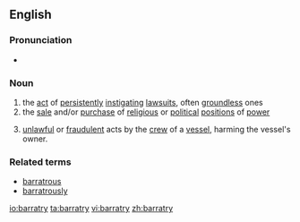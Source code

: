 {{wikipedia}}
==English==

===Pronunciation===
* {{IPA|/ˈbæɻətɻi/}}

===Noun===
{{en-noun|barratr|ies}}

# the [[act]] of [[persistently]] [[instigate|instigating]] [[lawsuit]]s, often [[groundless]] ones <br>
# the [[sale]] and/or [[purchase]] of [[religious]] or [[political]] [[position]]s of [[power]]
# {{context|admiralty|_|legal}} [[unlawful]] or [[fraudulent]] acts by the [[crew]] of a [[vessel]], harming the vessel's owner.

===Related terms===
* [[barratrous]]
* [[barratrously]]

[[io:barratry]]
[[ta:barratry]]
[[vi:barratry]]
[[zh:barratry]]